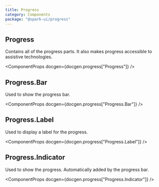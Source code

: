 ```yaml
---
title: Progress
category: Components
package: "@spark-ui/progress"
---
```



## Progress

Contains all of the progress parts. It also makes progress accessible to assistive technologies.

<ComponentProps docgen={docgen.progress["Progress"]} />

## Progress.Bar

Used to show the progress bar.

<ComponentProps docgen={docgen.progress["Progress.Bar"]} />

## Progress.Label

Used to display a label for the progress.

<ComponentProps docgen={docgen.progress["Progress.Label"]} />

## Progress.Indicator

Used to show the progress. Automatically added by the progress bar.

<ComponentProps docgen={docgen.progress["Progress.Indicator"]} />
